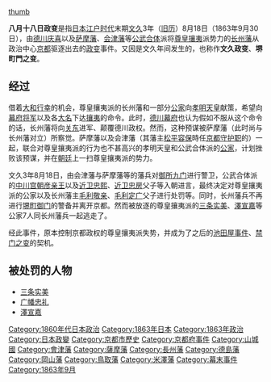 {{Unreferenced|time=2018-02-27T06:45:51+00:00}}
[[image:Jidai_Matsuri_2009_001.jpg|thumb]]
{{japanese|japanese=八月十八日の政変|kana=はちがつじゅうはちにちのせいへん|romaji=Hachigatsujūhachinichi no seihen}}
{{不是|八一九事件}}

'''八月十八日政变'''是指[[日本|日本]][[江户时代|江户时代]]末期[[文久|文久]]3年（[[旧历|旧历]]）8月18日（1863年9月30日），由[[德川庆喜|德川庆喜]]以及[[萨摩藩|萨摩藩]]、[[会津藩|会津藩]]等[[公武合体|公武合体]]派将[[尊皇攘夷|尊皇攘夷]]派势力的[[长州藩|长州藩]]从政治中心[[京都|京都]]驱逐出去的[[政变|政变]]事件。又因是文久年间发生的，也称作'''文久政变'''、'''堺町門之变'''。

==经过==
借着[[大和行幸|大和行幸]]的机会，尊皇攘夷派的长州藩和一部分[[公家|公家]]向[[孝明天皇|孝明天皇]]献策，希望向[[幕府将军|幕府将军]]以及各[[大名_(稱謂)|大名]]下达[[攘夷|攘夷]]的命令。此时，[[德川幕府|德川幕府]]也认为假如不服从这个命令的话，长州藩将向[[关东地方|关东]]进军、颠覆德川政权。然而，这种预谋被萨摩藩（此时尚与长州藩对立）所察觉。萨摩藩以及会津藩（其藩主[[松平容保|松平容保]]時任[[京都守护职|京都守护职]]的）一起，联合对尊皇攘夷派的行为也不甚高兴的孝明天皇和公武合体派的[[公家|公家]]，计划挫败该预谋，并在[[朝廷|朝廷]]上一扫尊皇攘夷派的势力。

文久3年8月18日，由会津藩与萨摩藩等的藩兵对[[御所九门|御所九门]]进行警卫，公武合体派的[[中川宫朝彦亲王|中川宫朝彦亲王]]以及[[近卫忠熙|近卫忠熙]]、[[近卫忠房|近卫忠房]]父子等入朝进言，最终决定对尊皇攘夷派的公家以及长州藩主[[毛利敬亲|毛利敬亲]]、[[毛利定广|毛利定广]]父子进行处罚等。同时，长州藩兵不再进行[[堺町御门|堺町御门]]的警备并离开京都。然而被放逐的尊皇攘夷派的[[三条实美|三条实美]]、[[澤宣嘉|澤宣嘉]]等公家7人同长州藩兵一起逃走了。

经此事件，原本控制京都政权的尊皇攘夷派失势，并成为了之后的[[池田屋事件|池田屋事件]]、[[禁门之变|禁门之变]]的契机。

== 被处罚的人物 ==
{{main|七卿落難}}
* [[三条实美|三条实美]]
* [[广幡忠礼|广幡忠礼]]
* [[澤宣嘉|澤宣嘉]]

{{江戶時代軍事衝突}}


[[Category:1860年代日本政治|Category:1860年代日本政治]]
[[Category:1863年日本|Category:1863年日本]]
[[Category:1863年政治|Category:1863年政治]]
[[Category:日本政變|Category:日本政變]]
[[Category:京都市歷史|Category:京都市歷史]]
[[Category:京都府事件|Category:京都府事件]]
[[Category:山城國|Category:山城國]]
[[Category:會津藩|Category:會津藩]]
[[Category:薩摩藩|Category:薩摩藩]]
[[Category:長州藩|Category:長州藩]]
[[Category:德島藩|Category:德島藩]]
[[Category:岡山藩|Category:岡山藩]]
[[Category:鳥取藩|Category:鳥取藩]]
[[Category:米澤藩|Category:米澤藩]]
[[Category:幕末事件|Category:幕末事件]]
[[Category:1863年9月|Category:1863年9月]]